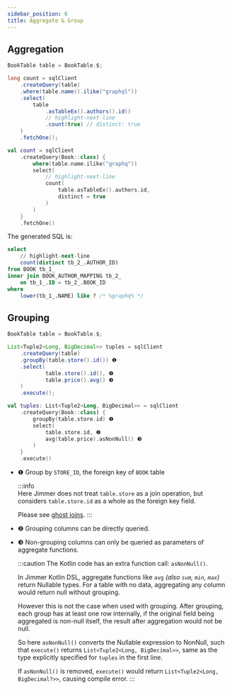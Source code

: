 ```yaml
---
sidebar_position: 6  
title: Aggregate & Group
---
```



## Aggregation

<Tabs groupId="language">
<TabItem value="java" label="Java">

```java
BookTable table = BookTable.$;

long count = sqlClient
    .createQuery(table)
    .where(table.name().ilike("graphql"))
    .select(
        table
            .asTableEx().authors().id()
            // highlight-next-line
            .count(true) // distinct: true
    )
    .fetchOne();
```

</TabItem>
<TabItem value="kotlin" label="Kotlin">

```kotlin  
val count = sqlClient
    .createQuery(Book::class) {
        where(table.name.ilike("graphq"))
        select(
            // highlight-next-line
            count(
                table.asTableEx().authors.id,
                distinct = true
            )
        )
    }
    .fetchOne()
```

</TabItem>
</Tabs>

The generated SQL is:

```sql
select
    // highlight-next-line 
    count(distinct tb_2_.AUTHOR_ID)
from BOOK tb_1_
inner join BOOK_AUTHOR_MAPPING tb_2_
    on tb_1_.ID = tb_2_.BOOK_ID
where
    lower(tb_1_.NAME) like ? /* %graphq% */
```

## Grouping  

<Tabs groupId="language">
<TabItem value="java" label="Java">

```java  
BookTable table = BookTable.$;

List<Tuple2<Long, BigDecimal>> tuples = sqlClient
    .createQuery(table)
    .groupBy(table.store().id()) ❶
    .select(
            table.store().id(), ❷
            table.price().avg() ❸
    )
    .execute();
```

</TabItem>
<TabItem value="kotlin" label="Kotlin">

```kotlin
val tuples: List<Tuple2<Long, BigDecimal>> = sqlClient
    .createQuery(Book::class) {
        groupBy(table.store.id) ❶
        select(
            table.store.id, ❷
            avg(table.price).asNonNull() ❸
        )
    }
    .execute()
```

</TabItem>
</Tabs>

-   ❶ Group by `STORE_ID`, the foreign key of `BOOK` table

    :::info  
    Here Jimmer does not treat `table.store` as a join operation, but considers `table.store.id` as a whole as the foreign key field. 

    Please see [ghost joins](./dynamic-join/optimization#ghost-joins).
    :::

-   ❷ Grouping columns can be directly queried.

-   ❸ Non-grouping columns can only be queried as parameters of aggregate functions.

    :::caution
    The Kotlin code has an extra function call: `asNonNull()`.

    In Jimmer Kotlin DSL, aggregate functions like `avg` *(also `sum`, `min`, `max`)* return Nullable types. For a table with no data, aggregating any column would return null without grouping.

    However this is not the case when used with grouping. After grouping, each group has at least one row internally, if the original field being aggregated is non-null itself, the result after aggregation would not be null.

    So here `asNonNull()` converts the Nullable expression to NonNull, such that `execute()` returns `List<Tuple2<Long, BigDecimal>>`, same as the type explicitly specified for `tuples` in the first line. 
        
    If `asNonNull()` is removed, `execute()` would return `List<Tuple2<Long, BigDecimal?>>`, causing compile error.
    :::
